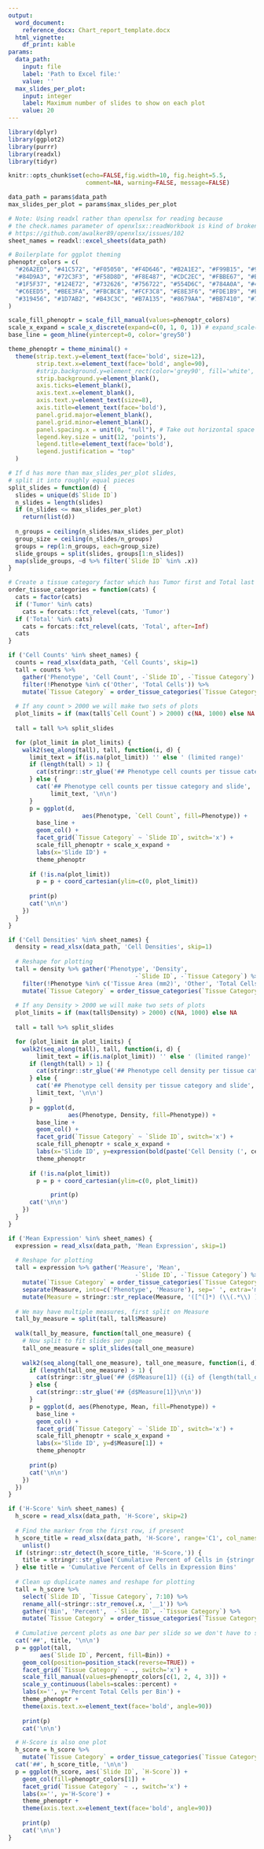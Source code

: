 ```yaml
---
output:
  word_document:
    reference_docx: Chart_report_template.docx
  html_vignette:
    df_print: kable
params:
  data_path:
    input: file
    label: 'Path to Excel file:'
    value: ''
  max_slides_per_plot:
    input: integer
    label: Maximum number of slides to show on each plot
    value: 20
---
```


```r
library(dplyr)
library(ggplot2)
library(purrr)
library(readxl)
library(tidyr)

knitr::opts_chunk$set(echo=FALSE,fig.width=10, fig.height=5.5, 
                      comment=NA, warning=FALSE, message=FALSE)

data_path = params$data_path
max_slides_per_plot = params$max_slides_per_plot

# Note: Using readxl rather than openxlsx for reading because
# the check.names parameter of openxlsx::readWorkbook is kind of broken.
# https://github.com/awalker89/openxlsx/issues/102
sheet_names = readxl::excel_sheets(data_path)

# Boilerplate for ggplot theming
phenoptr_colors = c(
  "#26A2ED", "#41C572", "#F05050", "#F4D646", "#B2A1E2", "#F99B15", "#98C7DC",
  "#84D9A3", "#72C3F3", "#F58D8D", "#F8E487", "#CDC2EC", "#FBBE67", "#BCDBE8",
  "#1F5F37", "#124E72", "#732626", "#756722", "#554D6C", "#784A0A", "#49606A",
  "#C6EED5", "#BEE3FA", "#FBCBCB", "#FCF3C8", "#E8E3F6", "#FDE1B9", "#E0EEF5",
  "#319456", "#1D7AB2", "#B43C3C", "#B7A135", "#8679AA", "#BB7410", "#7295A5"
)

scale_fill_phenoptr = scale_fill_manual(values=phenoptr_colors)
scale_x_expand = scale_x_discrete(expand=c(0, 1, 0, 1)) # expand_scale(add=1)
base_line = geom_hline(yintercept=0, color='grey50')

theme_phenoptr = theme_minimal() +
  theme(strip.text.y=element_text(face='bold', size=12),
        strip.text.x=element_text(face='bold', angle=90),
        #strip.background.y=element_rect(color='grey90', fill='white', linetype=1),
        strip.background.y=element_blank(),
        axis.ticks=element_blank(),
        axis.text.x=element_blank(),
        axis.text.y=element_text(size=8),
        axis.title=element_text(face='bold'),
        panel.grid.major=element_blank(),
        panel.grid.minor=element_blank(),
        panel.spacing.x = unit(0, "null"), # Take out horizontal space 
        legend.key.size = unit(12, 'points'),
        legend.title=element_text(face='bold'),
        legend.justification = "top"
  )

# If d has more than max_slides_per_plot slides, 
# split it into roughly equal pieces
split_slides = function(d) {
  slides = unique(d$`Slide ID`)
  n_slides = length(slides)
  if (n_slides <= max_slides_per_plot)
    return(list(d))
  
  n_groups = ceiling(n_slides/max_slides_per_plot)
  group_size = ceiling(n_slides/n_groups)
  groups = rep(1:n_groups, each=group_size)
  slide_groups = split(slides, groups[1:n_slides])
  map(slide_groups, ~d %>% filter(`Slide ID` %in% .x))
}

# Create a tissue category factor which has Tumor first and Total last
order_tissue_categories = function(cats) {
  cats = factor(cats)
  if ('Tumor' %in% cats)
    cats = forcats::fct_relevel(cats, 'Tumor')
  if ('Total' %in% cats)
    cats = forcats::fct_relevel(cats, 'Total', after=Inf)
  cats
}
```



```r
if ('Cell Counts' %in% sheet_names) {
  counts = read_xlsx(data_path, 'Cell Counts', skip=1)
  tall = counts %>%
    gather('Phenotype', 'Cell Count', -`Slide ID`, -`Tissue Category`) %>%
    filter(!Phenotype %in% c('Other', 'Total Cells')) %>% 
    mutate(`Tissue Category` = order_tissue_categories(`Tissue Category`))
  
  # If any count > 2000 we will make two sets of plots
  plot_limits = if (max(tall$`Cell Count`) > 2000) c(NA, 1000) else NA
  
  tall = tall %>% split_slides

  for (plot_limit in plot_limits) {
    walk2(seq_along(tall), tall, function(i, d) {
      limit_text = if(is.na(plot_limit)) '' else ' (limited range)'
      if (length(tall) > 1) {
        cat(stringr::str_glue('## Phenotype cell counts per tissue category and slide{limit_text} ({i} of {length(tall)})\n\n'))
      } else {
        cat('## Phenotype cell counts per tissue category and slide',
            limit_text, '\n\n')
      }
      p = ggplot(d,
                     aes(Phenotype, `Cell Count`, fill=Phenotype)) +
        base_line +
        geom_col() +
        facet_grid(`Tissue Category` ~ `Slide ID`, switch='x') +
        scale_fill_phenoptr + scale_x_expand +
        labs(x='Slide ID') +
        theme_phenoptr
      
      if (!is.na(plot_limit))
        p = p + coord_cartesian(ylim=c(0, plot_limit))
      
      print(p)
      cat('\n\n')
    })
  }
}

```

```r

if ('Cell Densities' %in% sheet_names) {
  density = read_xlsx(data_path, 'Cell Densities', skip=1)
  
  # Reshape for plotting
  tall = density %>% gather('Phenotype', 'Density',
                                    -`Slide ID`, -`Tissue Category`) %>%
    filter(!Phenotype %in% c('Tissue Area (mm2)', 'Other', 'Total Cells')) %>% 
    mutate(`Tissue Category` = order_tissue_categories(`Tissue Category`)) 
  
  # If any Density > 2000 we will make two sets of plots
  plot_limits = if (max(tall$Density) > 2000) c(NA, 1000) else NA
  
  tall = tall %>% split_slides

  for (plot_limit in plot_limits) {
    walk2(seq_along(tall), tall, function(i, d) {
        limit_text = if(is.na(plot_limit)) '' else ' (limited range)'
      if (length(tall) > 1) {
        cat(stringr::str_glue('## Phenotype cell density per tissue category and slide{limit_text} ({i} of {length(tall)})\n\n'))
      } else {
        cat('## Phenotype cell density per tissue category and slide',
        limit_text, '\n\n')
      }
      p = ggplot(d,
                 aes(Phenotype, Density, fill=Phenotype)) +
        base_line +
        geom_col() +
        facet_grid(`Tissue Category` ~ `Slide ID`, switch='x') +
        scale_fill_phenoptr + scale_x_expand +
        labs(x='Slide ID', y=expression(bold(paste('Cell Density (', cells/mm^2, ')')))) +
        theme_phenoptr
      
      if (!is.na(plot_limit))
        p = p + coord_cartesian(ylim=c(0, plot_limit))

            print(p)
      cat('\n\n')
    })
  }
}
```

```r

if ('Mean Expression' %in% sheet_names) {
  expression = read_xlsx(data_path, 'Mean Expression', skip=1)
  
  # Reshape for plotting
  tall = expression %>% gather('Measure', 'Mean',
                                    -`Slide ID`, -`Tissue Category`) %>%
    mutate(`Tissue Category` = order_tissue_categories(`Tissue Category`)) %>%
    separate(Measure, into=c('Phenotype', 'Measure'), sep=' ', extra='merge') %>% 
    mutate(Measure = stringr::str_replace(Measure, '([^(]*) (\\(.*\\) )?Mean', 'Mean \\1 Expression'))
  
  # We may have multiple measures, first split on Measure
  tall_by_measure = split(tall, tall$Measure)
  
  walk(tall_by_measure, function(tall_one_measure) {
    # Now split to fit slides per page
    tall_one_measure = split_slides(tall_one_measure)
    
    walk2(seq_along(tall_one_measure), tall_one_measure, function(i, d) {
      if (length(tall_one_measure) > 1) {
        cat(stringr::str_glue('## {d$Measure[1]} ({i} of {length(tall_one_measure)})\n\n'))
      } else {
        cat(stringr::str_glue('## {d$Measure[1]}\n\n'))
      }
      p = ggplot(d, aes(Phenotype, Mean, fill=Phenotype)) +
        base_line +
        geom_col() +
        facet_grid(`Tissue Category` ~ `Slide ID`, switch='x') +
        scale_fill_phenoptr + scale_x_expand +
        labs(x='Slide ID', y=d$Measure[1]) +
        theme_phenoptr
     
      print(p)
      cat('\n\n')
    })
  })
}
```

```r

if ('H-Score' %in% sheet_names) {
  h_score = read_xlsx(data_path, 'H-Score', skip=2)
  
  # Find the marker from the first row, if present
  h_score_title = read_xlsx(data_path, 'H-Score', range='C1', col_names=FALSE) %>% 
    unlist()
  if (stringr::str_detect(h_score_title, 'H-Score,')) {
    title = stringr::str_glue('Cumulative Percent of Cells in {stringr::str_remove(h_score_title, "H-Score,")} Bins')
  } else title = 'Cumulative Percent of Cells in Expression Bins'
  
  # Clean up duplicate names and reshape for plotting
  tall = h_score %>%
    select(`Slide ID`, `Tissue Category`, 7:10) %>%
    rename_all(~stringr::str_remove(.x, '__1')) %>% 
    gather('Bin', 'Percent',  -`Slide ID`, -`Tissue Category`) %>% 
    mutate(`Tissue Category` = order_tissue_categories(`Tissue Category`))
  
  # Cumulative percent plots as one bar per slide so we don't have to split_slides
  cat('##', title, '\n\n')
  p = ggplot(tall,
         aes(`Slide ID`, Percent, fill=Bin)) +
    geom_col(position=position_stack(reverse=TRUE)) +
    facet_grid(`Tissue Category` ~ ., switch='x') +
    scale_fill_manual(values=phenoptr_colors[c(1, 2, 4, 3)]) + 
    scale_y_continuous(labels=scales::percent) +
    labs(x='', y='Percent Total Cells per Bin') +
    theme_phenoptr +
    theme(axis.text.x=element_text(face='bold', angle=90))
   
    print(p)
    cat('\n\n')

  # H-Score is also one plot
  h_score = h_score %>% 
    mutate(`Tissue Category` = order_tissue_categories(`Tissue Category`))
  cat('##', h_score_title, '\n\n')
  p = ggplot(h_score, aes(`Slide ID`, `H-Score`)) +
    geom_col(fill=phenoptr_colors[1]) +
    facet_grid(`Tissue Category` ~ ., switch='x') +
    labs(x='', y='H-Score') +
    theme_phenoptr +
    theme(axis.text.x=element_text(face='bold', angle=90))
   
    print(p)
    cat('\n\n')
}
```
